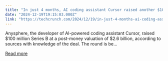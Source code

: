 ```yaml
---
title: "In just 4 months, AI coding assistant Cursor raised another $100M at a $2.5B valuation led by Thrive, sources say"
date: "2024-12-19T19:15:03.000Z"
link: "https://techcrunch.com/2024/12/19/in-just-4-months-ai-coding-assistant-cursor-raised-another-100m-at-a-2-5b-valuation-led-by-thrive-sources-say/"
---
```


Anysphere, the developer of AI-powered coding assistant Cursor, raised $100 million Series B at a post-money valuation of $2.6 billion, according to sources with knowledge of the deal. The round is be...

[Read more](https://techcrunch.com/2024/12/19/in-just-4-months-ai-coding-assistant-cursor-raised-another-100m-at-a-2-5b-valuation-led-by-thrive-sources-say/)
